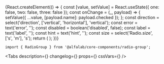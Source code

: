 



<Meta
    title='Компоненты/RadioGroup'
    component={RadioGroup}
/>


<!-- Canvas -->

<Story name='RadioGroup'>
    {React.createElement(() => {
        const [value, setValue] = React.useState({ one: false, two: false, three: false });
        const onChange = (_, payload) => {
            setValue({ ...value, [payload.name]: payload.checked });
        };
        const direction = select('direction', ['vertical', 'horizontal'], 'vertical');
        const error = text('error', '');
        const disabled = boolean('disabled', false);
        const label = text('label', '');
        const hint = text('hint', '');
        const size = select('Radio.size', ['s', 'm'], 's');
        return (
            <RadioGroup
                label={label}
                hint={hint}
                onChange={onChange}
                direction={direction}
                error={error}
                disabled={disabled}
                name='radioGroup'
            >
                <Radio size={size} label='Первый вариант' value='first' />
                <Radio size={size} label='Второй вариант' value='second' />
                <Radio size={size} label='Третий вариант' value='third' />
            </RadioGroup>
        );
    })}
</Story>


<!-- Docs -->

<ComponentHeader
    name='RadioGroup'
    version={version}
    package='@alfalab/core-components/radio-group'
    stage={2}
/>

```tsx
import { RadioGroup } from '@alfalab/core-components/radio-group';
```

<Tabs
    description={<Description />}
    changelog={<Changelog />}
    props={<Props of={RadioGroup} />}
    cssVars={<CssVars css={styles} />}
/>
